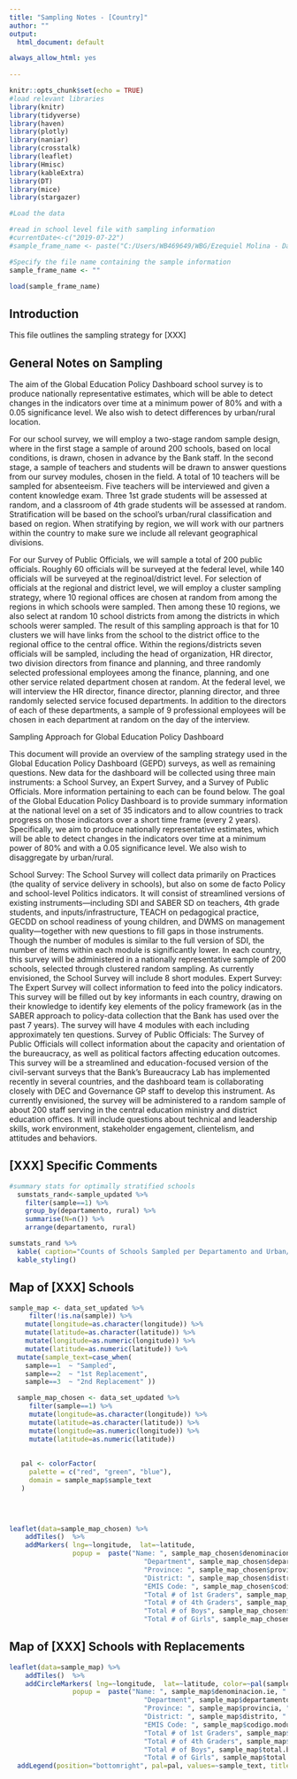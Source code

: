---
title: "Sampling Notes - [Country]"
author: ""
output:
  html_document: default

always_allow_html: yes
  
---

```{r setup, include=FALSE}
knitr::opts_chunk$set(echo = TRUE)
#load relevant libraries
library(knitr)
library(tidyverse)
library(haven)
library(plotly)
library(naniar)
library(crosstalk)
library(leaflet)
library(Hmisc)
library(kableExtra)
library(DT)
library(mice)
library(stargazer)

#Load the data

#read in school level file with sampling information
#currentDate<-c("2019-07-22")
#sample_frame_name <- paste("C:/Users/WB469649/WBG/Ezequiel Molina - Dashboard (Team Folder)/Country_Work/Peru/2019/Data/sampling/school_sample_",currentDate,".RData", sep="")

#Specify the file name containing the sample information
sample_frame_name <- ""

load(sample_frame_name)
```

## Introduction

This file outlines the sampling strategy for [XXX] 

## General Notes on Sampling
The aim of the Global Education Policy Dashboard school survey is to produce nationally representative estimates, which will be able to detect changes in the indicators over time at a minimum power of 80% and with a 0.05 significance level.  We also wish to detect differences by urban/rural location. 

For our school survey, we will employ a two-stage random sample design, where in the first stage a sample of around 200 schools, based on local conditions, is drawn, chosen in advance by the Bank staff.  In the second stage, a sample of teachers and students will be drawn to answer questions from our survey modules, chosen in the field.  A total of 10 teachers will be sampled for absenteeism.  Five teachers will be interviewed and given a content knowledge exam.  Three 1st grade students will be assessed at random, and a classroom of 4th grade students will be assessed at random.  Stratification will be based on the school’s urban/rural classification and based on region. When stratifying by region, we will work with our partners within the country to make sure we include all relevant geographical divisions. 

For our Survey of Public Officials, we will sample a total of 200 public officials.  Roughly 60 officials will be surveyed at the federal level, while 140 officials will be surveyed at the reginoal/district level.  For selection of officials at the regional and district level, we will employ a cluster sampling strategy, where 10 regional offices are chosen at random from among the regions in which schools were sampled.  Then among these 10 regions, we also select at random 10 school districts from among the districts in which schools werer sampled.  The result of this sampling approach is that for 10 clusters we will have links from the school to the district office to the regional office to the central office.  Within the regions/districts seven officials will be sampled, including the head of organization, HR director, two division directors from finance and planning, and three randomly selected professional employees among the finance, planning, and one other service related department chosen at random.  At the federal level, we will interview the HR director, finance director, planning director, and three randomly selected service focused departments.  In addition to the directors of each of these departments, a sample of 9 professional employees will be chosen in each department at random on the day of the interview.

 

Sampling Approach for Global Education Policy Dashboard

This document will provide an overview of the sampling strategy used in the Global Education Policy Dashboard (GEPD) surveys, as well as remaining questions.  New data for the dashboard will be collected using three main instruments: a School Survey, an Expert Survey, and a Survey of Public Officials. More information pertaining to each can be found below.  The goal of the Global Education Policy Dashboard is to provide summary information at the national level on a set of 35 indicators and to allow countries to track progress on those indicators over a short time frame (every 2 years).  Specifically, we aim to produce nationally representative estimates, which will be able to detect changes in the indicators over time at a minimum power of 80% and with a 0.05 significance level.  We also wish to disaggregate by urban/rural.

School Survey: The School Survey will collect data primarily on Practices (the quality of service delivery in schools), but also on some de facto Policy and school-level Politics indicators.  It will consist of streamlined versions of existing instruments—including SDI and SABER SD on teachers, 4th grade students, and inputs/infrastructure, TEACH on pedagogical practice, GECDD on school readiness of young children, and DWMS on management quality—together with new questions to fill gaps in those instruments.  Though the number of modules is similar to the full version of SDI, the number of items within each module is significantly lower. In each country, this survey will be administered in a nationally representative sample of 200 schools, selected through clustered random sampling. As currently envisioned, the School Survey will include 8 short modules.
Expert Survey: The Expert Survey will collect information to feed into the policy indicators.  This survey will be filled out by key informants in each country, drawing on their knowledge to identify key elements of the policy framework (as in the SABER approach to policy-data collection that the Bank has used over the past 7 years).  The survey will have 4 modules with each including approximately ten questions.
Survey of Public Officials: The Survey of Public Officials will collect information about the capacity and orientation of the bureaucracy, as well as political factors affecting education outcomes. This survey will be a streamlined and education-focused version of the civil-servant surveys that the Bank’s Bureaucracy Lab has implemented recently in several countries, and the dashboard team is collaborating closely with DEC and Governance GP staff to develop this instrument.  As currently envisioned, the survey will be administered to a random sample of about 200 staff serving in the central education ministry and district education offices.  It will include questions about technical and leadership skills, work environment, stakeholder engagement, clientelism, and attitudes and behaviors.

## [XXX]  Specific Comments


```{r department_count, echo=FALSE}

#summary stats for optimally stratified schools 
  sumstats_rand<-sample_updated %>%
    filter(sample==1) %>%
    group_by(departamento, rural) %>%
    summarise(N=n()) %>%
    arrange(departamento, rural)

sumstats_rand %>%
  kable( caption="Counts of Schools Sampled per Departamento and Urban/Rural Status") %>%
  kable_styling()

```


## Map of [XXX] Schools



```{r country_map, include=FALSE}
sample_map <- data_set_updated %>%
     filter(!is.na(sample)) %>%
    mutate(longitude=as.character(longitude)) %>%
    mutate(latitude=as.character(latitude)) %>%
    mutate(longitude=as.numeric(longitude)) %>%
    mutate(latitude=as.numeric(latitude)) %>%
  mutate(sample_text=case_when(
    sample==1  ~ "Sampled",
    sample==2  ~ "1st Replacement",
    sample==3  ~ "2nd Replacement" ))

  sample_map_chosen <- data_set_updated %>%
     filter(sample==1) %>%
     mutate(longitude=as.character(longitude)) %>%
     mutate(latitude=as.character(latitude)) %>%
     mutate(longitude=as.numeric(longitude)) %>%
     mutate(latitude=as.numeric(latitude)) 
   
   
   pal <- colorFactor(
     palette = c("red", "green", "blue"),
     domain = sample_map$sample_text
   )
   

    

```

```{r country_map2, echo=FALSE}
leaflet(data=sample_map_chosen) %>%
    addTiles()  %>%
    addMarkers( lng=~longitude,  lat=~latitude,
                popup =  paste("Name: ", sample_map_chosen$denominacion.ie, " <br>",
                                  "Department", sample_map_chosen$departamento, "<br>",
                                  "Province: ", sample_map_chosen$provincia, " <br>",
                                  "District: ", sample_map_chosen$distrito, " <br>",
                                  "EMIS Code: ", sample_map_chosen$codigo.modular, " <br>",
                                  "Total # of 1st Graders", sample_map_chosen$total_1st, " <br>",
                                  "Total # of 4th Graders", sample_map_chosen$total_4th, " <br>",
                                  "Total # of Boys", sample_map_chosen$total.boys, " <br>",
                                  "Total # of Girls", sample_map_chosen$total.girls )) 
```

## Map of [XXX] Schools with Replacements

```{r country_map3, echo=FALSE}
leaflet(data=sample_map) %>%
    addTiles()  %>%
    addCircleMarkers( lng=~longitude,  lat=~latitude, color=~pal(sample_text),
                popup =  paste("Name: ", sample_map$denominacion.ie, " <br>",
                                  "Department", sample_map$departamento, "<br>",
                                  "Province: ", sample_map$provincia, " <br>",
                                  "District: ", sample_map$distrito, " <br>",
                                  "EMIS Code: ", sample_map$codigo.modular, " <br>",
                                  "Total # of 1st Graders", sample_map$total_1st, " <br>",
                                  "Total # of 4th Graders", sample_map$total_4th, " <br>",
                                  "Total # of Boys", sample_map$total.boys, " <br>",
                                  "Total # of Girls", sample_map$total.girls )) %>%
  addLegend(position="bottomright", pal=pal, values=~sample_text, title="Schools w/ Replacements")
    
```


